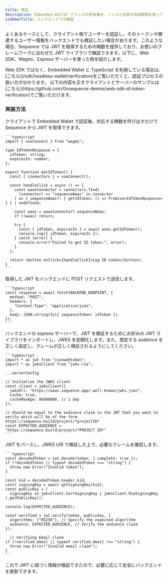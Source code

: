 ```yaml
---
title: 検証
description: Embedded Wallet アドレスの所有権を、ノンスと任意の有効期限を使って検証する手順を詳しく解説します。
sidebarTitle: バックエンドでの検証
---
```


よくあるケースとして、クライアント側でユーザーを認証し、そのトークンや関連するユーザー情報をバックエンドでも検証したい場合があります。このような場合、Sequence では JWT を取得するための関数を提供しており、お使いのフレームワークに合わせた JWT ライブラリで検証できます。以下に、Web SDK、Wagmi、Express サーバーを使った例を紹介します。

<Note>
  Web SDK ではなく、Embedded Wallet と TypeScript を利用している場合は、[こちら](/sdk/headless-wallet/verification)をご覧いただくと、認証プロセスの扱い方が分かります。
</Note>

<Note>
  以下の内容を示すクライアントとサーバーのサンプルは[こちら](https://github.com/0xsequence-demos/web-sdk-id-token-verification)でご覧いただけます。
</Note>

### 実装方法

<Steps>
  <Step title="クライアントで IdToken をリクエスト">
    クライアントで Embedded Wallet で認証後、対応する関数を呼び出すだけで Sequence から JWT を取得できます。

    ```typescript
    import { useConnect } from "wagmi";

    type IdTokenResponse = {
      idToken: string;
      expiresIn: number;
    };

    export function GetIdToken() {
      const { connectors } = useConnect();

      const handleClick = async () => {
        const waasConnector = connectors.find(
          (connector) => "sequenceWaas" in connector
        ) as { sequenceWaas?: { getIdToken: () => Promise<IdTokenResponse> } } | undefined;

        const waas = waasConnector?.sequenceWaas;
        if (!waas) return;

        try {
          const { idToken, expiresIn } = await waas.getIdToken();
          console.log({ idToken, expiresIn });
        } catch (error) {
          console.error("Failed to get ID token:", error);
        }
      };

      return <button onClick={handleClick}>Log ID token</button>;
    }
    ```
  </Step>

  <Step title="JWT をバックエンドに渡す">
    取得した JWT をバックエンドに POST リクエストで送信します。

    ```typescript
    const response = await fetch(BACKEND_ENDPOINT, {
      method: "POST",
      headers: {
        "Content-Type": "application/json",
      },
      body: JSON.stringify({ sequenceToken: idToken }),
    });
    ```
  </Step>

  <Step title="JWT ライブラリのインポートと JWKS の初期化">
    バックエンドの express サーバーで、JWT を検証するためにお好みの JWT ライブラリをインポートし、JWKS を初期化します。また、想定する audience を正しく設定し、クレームが正しく検証されるようにしてください。

    ```typescript
    import * as jwt from "jsonwebtoken";
    import * as jwksClient from "jwks-rsa";

    ...serverConfig

    // Initialize the JWKS client
    const client = jwksClient({
      jwksUri: "https://waas.sequence.app/.well-known/jwks.json",
      cache: true,
      cacheMaxAge: 86400000, // 1 day
    });

    // Should be equal to the audience claim in the JWT that you want to verify which will be of the form https://sequence.build/project/*projectID*
    const EXPECTED_AUDIENCE = "https://sequence.build/project/*PROJECT_ID*"
    ```
  </Step>

  <Step title="JWT のデコードとクレームの検証">
    JWT をパースし、JWKS URI で検証した上で、必要なクレームを確認します。

    ```typescript
    const decodedToken = jwt.decode(token, { complete: true });
    if (!decodedToken || typeof decodedToken === "string") {
      throw new Error("Invalid token");
    }

    const kid = decodedToken.header.kid;
    const signingKey = await getSigningKey(kid);
    const publicKey = (
      signingKey as jwksClient.CertSigningKey | jwksClient.RsaSigningKey
    ).getPublicKey();

    console.log(EXPECTED_AUDIENCE);

    const verified = jwt.verify(token, publicKey, {
      algorithms: ["RS256"], // Specify the expected algorithm
      audience: EXPECTED_AUDIENCE, // Verify the audience claim
    });

      // Verifying Email claim
    if (!verified.email || typeof verified.email !== "string") {
      throw new Error("Invalid email claim");
    }
    ```
  </Step>

  <Step title="バックエンドの更新">
    これで JWT に紐づく情報が検証できたので、必要に応じて安全にバックエンドを更新できます。
  </Step>
</Steps>